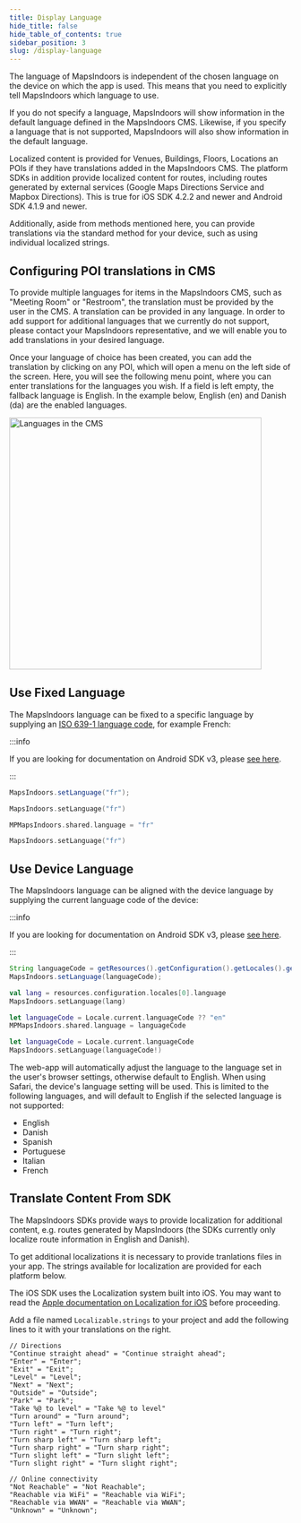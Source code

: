 ```yaml
---
title: Display Language
hide_title: false
hide_table_of_contents: true
sidebar_position: 3
slug: /display-language
---
```



The language of MapsIndoors is independent of the chosen language on the device on which the app is used. This means that you need to explicitly tell MapsIndoors which language to use.

If you do not specify a language, MapsIndoors will show information in the default language defined in the MapsIndoors CMS. Likewise, if you specify a language that is not supported, MapsIndoors will also show information in the default language.

Localized content is provided for Venues, Buildings, Floors, Locations an POIs if they have translations added in the MapsIndoors CMS. The platform SDKs in addition provide localized content for routes, including routes generated by external services (Google Maps Directions Service and Mapbox Directions). This is true for iOS SDK 4.2.2 and newer and Android SDK 4.1.9 and newer.

Additionally, aside from methods mentioned here, you can provide translations via the standard method for your device, such as using individual localized strings.

## Configuring POI translations in CMS

To provide multiple languages for items in the MapsIndoors CMS, such as "Meeting Room" or "Restroom", the translation must be provided by the user in the CMS. A translation can be provided in any language. In order to add support for additional languages that we currently do not support, please contact your MapsIndoors representative, and we will enable you to add translations in your desired language.

Once your language of choice has been created, you can add the translation by clicking on any POI, which will open a menu on the left side of the screen. Here, you will see the following menu point, where you can enter translations for the languages you wish. If a field is left empty, the fallback language is English. In the example below, English (en) and Danish (da) are the enabled languages.

<img src="/img/map/cms-languages.png" alt="Languages in the CMS" width="450"/>

## Use Fixed Language

The MapsIndoors language can be fixed to a specific language by supplying an [ISO 639-1 language code](https://en.wikipedia.org/wiki/List_of_ISO_639-1_codes), for example French:

<Tabs groupId="display-rules">
<TabItem value="android" label="Android v4" default>

:::info

If you are looking for documentation on Android SDK v3, please [see here](https://docs-legacy.mapsindoors.com/content/legacy/android_v3/).

:::

<Tabs groupId="display-rules-platform">
<TabItem value="java" label="Java" default>

```java
MapsIndoors.setLanguage("fr");
```


</TabItem>
<TabItem value="kotlin" label="Kotlin" default>

```kotlin
MapsIndoors.setLanguage("fr")
```

</TabItem>
</Tabs>

</TabItem>
<TabItem value="ios-v4" label="iOS v4">

```swift
MPMapsIndoors.shared.language = "fr"
```

</TabItem>
<TabItem value="ios-v3" label="iOS v3">

```swift
MapsIndoors.setLanguage("fr")
```

</TabItem>
</Tabs>

## Use Device Language

The MapsIndoors language can be aligned with the device language by supplying the current language code of the device:

<Tabs groupId="display-rules">
<TabItem value="android" label="Android v4" default>

:::info

If you are looking for documentation on Android SDK v3, please [see here](https://docs-legacy.mapsindoors.com/content/legacy/android_v3/).

:::

<Tabs groupId="display-rules-platform">
<TabItem value="java" label="Java" default>

```java
String languageCode = getResources().getConfiguration().getLocales().get(0).getLanguage();
MapsIndoors.setLanguage(languageCode);
```

</TabItem>
<TabItem value="kotlin" label="Kotlin" default>

```kotlin
val lang = resources.configuration.locales[0].language
MapsIndoors.setLanguage(lang)
```

</TabItem>
</Tabs>

</TabItem>
<TabItem value="ios-v4" label="iOS v4">

```swift
let languageCode = Locale.current.languageCode ?? "en"
MPMapsIndoors.shared.language = languageCode
```

</TabItem>
<TabItem value="ios-v3" label="iOS v3">

```swift
let languageCode = Locale.current.languageCode
MapsIndoors.setLanguage(languageCode!)
```

</TabItem>
<TabItem value="web" label="Web v4">

The web-app will automatically adjust the language to the language set in the user's browser settings, otherwise default to English. When using Safari, the device's language setting will be used. This is limited to the following languages, and will default to English if the selected language is not supported:

* English
* Danish
* Spanish
* Portuguese
* Italian
* French


</TabItem>
</Tabs>

## Translate Content From SDK

The MapsIndoors SDKs provide ways to provide localization for additional content, e.g. routes generated by MapsIndoors (the SDKs currently only localize route information in English and Danish).

To get additional localizations it is necessary to provide tranlations files in your app. The strings available for localization are provided for each platform below.

<Tabs groupId="localization">
<TabItem value="android" label="Android v4" default>
</TabItem>

<TabItem value="ios-v4" label="iOS v4">

The iOS SDK uses the Localization system built into iOS. You may want to read the [Apple documentation on Localization for iOS](https://developer.apple.com/documentation/xcode/localization) before proceeding.

Add a file named `Localizable.strings` to your project and add the following lines to it with your translations on the right.

```objc
// Directions
"Continue straight ahead" = "Continue straight ahead";
"Enter" = "Enter";
"Exit" = "Exit";
"Level" = "Level";
"Next" = "Next";
"Outside" = "Outside";
"Park" = "Park";
"Take %@ to level" = "Take %@ to level"
"Turn around" = "Turn around";
"Turn left" = "Turn left";
"Turn right" = "Turn right";
"Turn sharp left" = "Turn sharp left";
"Turn sharp right" = "Turn sharp right";
"Turn slight left" = "Turn slight left";
"Turn slight right" = "Turn slight right";

// Online connectivity
"Not Reachable" = "Not Reachable";
"Reachable via WiFi" = "Reachable via WiFi";
"Reachable via WWAN" = "Reachable via WWAN";
"Unknown" = "Unknown";

```

</TabItem>

<TabItem value="web" label="Web v4">
</TabItem>
</Tabs>
